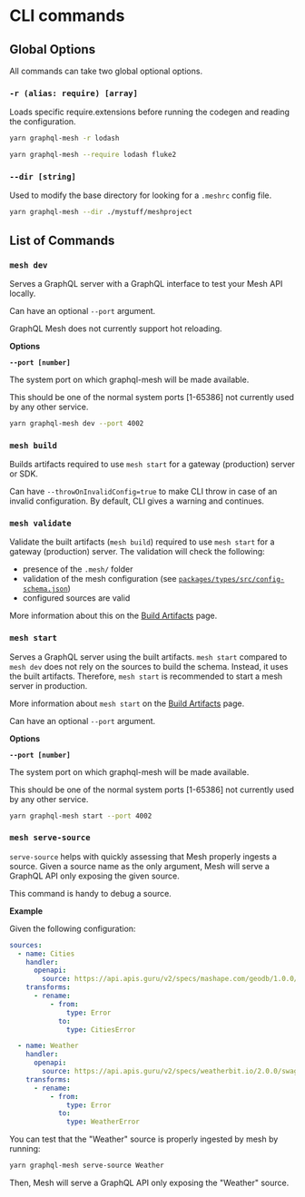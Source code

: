 
# CLI commands

## Global Options

All commands can take two global optional options.

### `-r (alias: require) [array]`

Loads specific require.extensions before running the codegen and reading the configuration.

```sh /-r/
yarn graphql-mesh -r lodash
```

```sh /--require/
yarn graphql-mesh --require lodash fluke2
```

### `--dir [string]`

Used to modify the base directory for looking for a `.meshrc` config file.

```sh /--dir/
yarn graphql-mesh --dir ./mystuff/meshproject
```

## List of Commands

### `mesh dev`

Serves a GraphQL server with a GraphQL interface to test your Mesh API locally.

Can have an optional `--port` argument.

<Callout>GraphQL Mesh does not currently support hot reloading.</Callout>

**Options**

**`--port [number]`**

The system port on which graphql-mesh will be made available.

This should be one of the normal system ports [1-65386] not currently used by any other service.

```sh /--port/
yarn graphql-mesh dev --port 4002
```

### `mesh build`

Builds artifacts required to use `mesh start` for a gateway (production) server or SDK.

Can have `--throwOnInvalidConfig=true` to make CLI throw in case of an invalid configuration. By default, CLI gives a warning and continues.

### `mesh validate`

Validate the built artifacts (`mesh build`) required to use `mesh start` for a gateway (production) server.
The validation will check the following:

- presence of the `.mesh/` folder
- validation of the mesh configuration (see [`packages/types/src/config-schema.json`](https://github.com/Urigo/graphql-mesh/blob/master/packages/types/src/config-schema.json))
- configured sources are valid

More information about this on the [Build Artifacts](/docs/recipes/build-mesh-artifacts) page.

### `mesh start`

Serves a GraphQL server using the built artifacts.
`mesh start` compared to `mesh dev` does not rely on the sources to build the schema.
Instead, it uses the built artifacts.
Therefore, `mesh start` is recommended to start a mesh server in production.

More information about `mesh start` on the [Build Artifacts](/docs/recipes/build-mesh-artifacts) page.

Can have an optional `--port` argument.

**Options**

**`--port [number]`**

The system port on which graphql-mesh will be made available.

This should be one of the normal system ports [1-65386] not currently used by any other service.

```sh /--port/
yarn graphql-mesh start --port 4002
```

### `mesh serve-source`

`serve-source` helps with quickly assessing that Mesh properly ingests a source.
Given a source name as the only argument, Mesh will serve a GraphQL API only exposing the given source.

This command is handy to debug a source.

**Example**

Given the following configuration:

```yaml filename=".meshrc.yaml"
sources:
  - name: Cities
    handler:
      openapi:
        source: https://api.apis.guru/v2/specs/mashape.com/geodb/1.0.0/swagger.json
    transforms:
      - rename:
          - from:
              type: Error
            to:
              type: CitiesError

  - name: Weather
    handler:
      openapi:
        source: https://api.apis.guru/v2/specs/weatherbit.io/2.0.0/swagger.json
    transforms:
      - rename:
          - from:
              type: Error
            to:
              type: WeatherError
```

You can test that the "Weather" source is properly ingested by mesh by running:

```sh
yarn graphql-mesh serve-source Weather
```

Then, Mesh will serve a GraphQL API only exposing the "Weather" source.
